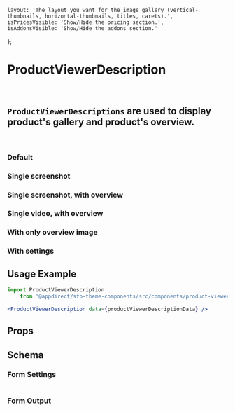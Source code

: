 
    layout: 'The layout you want for the image gallery (vertical-thumbnails, horizontal-thumbnails, titles, carets).',
    isPricesVisible: 'Show/Hide the pricing section.',
    isAddonsVisible: 'Show/Hide the addons section.'
};

<Meta of={ProductViewerDescriptionStories} />

# ProductViewerDescription

<br />

## `ProductViewerDescriptions` are used to display product's gallery and product's overview.

<br />

### Default

<Canvas>
  <Story of={ProductViewerDescriptionStories.Default} />
</Canvas>

### Single screenshot

<Canvas>
  <Story of={ProductViewerDescriptionStories.SingleScreenshot} />
</Canvas>

### Single screenshot, with overview

<Canvas>
  <Story of={ProductViewerDescriptionStories.SingleScreenshotWithOverview} />
</Canvas>

### Single video, with overview

<Canvas>
  <Story of={ProductViewerDescriptionStories.SingleVideoWithOverview} />
</Canvas>

### With only overview image

<Canvas>
  <Story of={ProductViewerDescriptionStories.WithOnlyOverviewImage} />
</Canvas>

### With settings

<Canvas>
  <Story of={ProductViewerDescriptionStories.WithSettings} />
</Canvas>

## Usage Example

<CollapsibleJsonSnippet summary="productViewerDescriptionData" code={multipleScreenshotsMock} />

```jsx
import ProductViewerDescription
    from '@appdirect/sfb-theme-components/src/components/product-viewer-description/ProductViewerDescription';

<ProductViewerDescription data={productViewerDescriptionData} />

```

## Props

<ArgsTable of={ProductViewerDescription} />

## Schema

### Form Settings

<table>
  <TableContentFromObject obj={productViewerDescriptionSettings} />
</table>

### Form Output

<FormOutput code={ProductViewerDescription.schema().form} />
